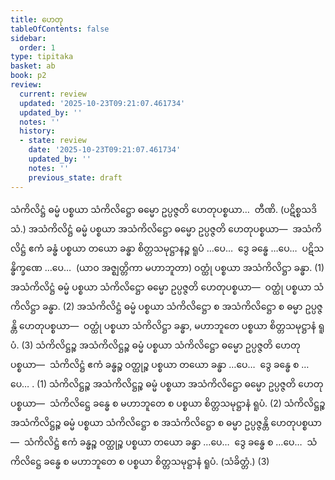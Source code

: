 ```yaml
---
title: ဟေတု
tableOfContents: false
sidebar:
  order: 1
type: tipitaka
basket: ab
book: p2
review:
  current: review
  updated: '2025-10-23T09:21:07.461734'
  updated_by: ''
  notes: ''
  history:
  - state: review
    date: '2025-10-23T09:21:07.461734'
    updated_by: ''
    notes: ''
    previous_state: draft
---
```



<ReviewStatus review={frontmatter.review} showDetails={true} />

<HypothesisAnnotation frontmatter={frontmatter} />

<DynamicBreadcrumb />

<Division number="44" book="p2" e="ch" v="38" p="383">

<Paragraph number="3928" book="p2">
သံကိလိဋ္ဌံ ဓမ္မံ ပစ္စယာ သံကိလိဋ္ဌော ဓမ္မော ဥပ္ပဇ္ဇတိ ဟေတုပစ္စယာ…  တီဏိ. (ပဋိစ္စသဒိသံ.)
</Paragraph>

<Paragraph number="3929" book="p2">
အသံကိလိဋ္ဌံ ဓမ္မံ ပစ္စယာ အသံကိလိဋ္ဌော ဓမ္မော ဥပ္ပဇ္ဇတိ ဟေတုပစ္စယာ—  အသံကိလိဋ္ဌံ ဧကံ ခန္ဓံ ပစ္စယာ တယော ခန္ဓာ စိတ္တသမုဋ္ဌာနဉ္စ ရူပံ …ပေ…  ဒွေ ခန္ဓေ …ပေ…  ပဋိသန္ဓိက္ခဏေ …ပေ…  (ယာဝ အဇ္ဈတ္တိကာ မဟာဘူတာ) ဝတ္ထုံ ပစ္စယာ အသံကိလိဋ္ဌာ ခန္ဓာ. (1)
</Paragraph>

<Paragraph number="3930" book="p2">
အသံကိလိဋ္ဌံ ဓမ္မံ ပစ္စယာ သံကိလိဋ္ဌော ဓမ္မော ဥပ္ပဇ္ဇတိ ဟေတုပစ္စယာ—  ဝတ္ထုံ ပစ္စယာ သံကိလိဋ္ဌာ ခန္ဓာ. (2)
</Paragraph>

<Paragraph number="3931" book="p2">
အသံကိလိဋ္ဌံ ဓမ္မံ ပစ္စယာ သံကိလိဋ္ဌော စ အသံကိလိဋ္ဌော စ ဓမ္မာ ဥပ္ပဇ္ဇန္တိ ဟေတုပစ္စယာ—  ဝတ္ထုံ ပစ္စယာ သံကိလိဋ္ဌာ ခန္ဓာ, မဟာဘူတေ ပစ္စယာ စိတ္တသမုဋ္ဌာနံ ရူပံ. (3)
</Paragraph>

</Division>
<Division number="45" book="p2" e="ch" v="38" p="383">

<Paragraph number="3932" book="p2">
သံကိလိဋ္ဌဉ္စ အသံကိလိဋ္ဌဉ္စ ဓမ္မံ ပစ္စယာ သံကိလိဋ္ဌော ဓမ္မော ဥပ္ပဇ္ဇတိ ဟေတုပစ္စယာ—  သံကိလိဋ္ဌံ ဧကံ ခန္ဓဉ္စ ဝတ္ထုဉ္စ ပစ္စယာ တယော ခန္ဓာ …ပေ…  ဒွေ ခန္ဓေ စ …ပေ… . (1)
</Paragraph>

<Paragraph number="3933" book="p2">
သံကိလိဋ္ဌဉ္စ အသံကိလိဋ္ဌဉ္စ ဓမ္မံ ပစ္စယာ အသံကိလိဋ္ဌော ဓမ္မော ဥပ္ပဇ္ဇတိ ဟေတုပစ္စယာ—  သံကိလိဋ္ဌေ ခန္ဓေ စ မဟာဘူတေ စ ပစ္စယာ စိတ္တသမုဋ္ဌာနံ ရူပံ. (2)
</Paragraph>

<Paragraph number="3934" book="p2">
သံကိလိဋ္ဌဉ္စ အသံကိလိဋ္ဌဉ္စ ဓမ္မံ ပစ္စယာ သံကိလိဋ္ဌော စ အသံကိလိဋ္ဌော စ ဓမ္မာ ဥပ္ပဇ္ဇန္တိ ဟေတုပစ္စယာ—  သံကိလိဋ္ဌံ ဧကံ ခန္ဓဉ္စ ဝတ္ထုဉ္စ ပစ္စယာ တယော ခန္ဓာ …ပေ…  ဒွေ ခန္ဓေ စ …ပေ…  သံကိလိဋ္ဌေ ခန္ဓေ စ မဟာဘူတေ စ ပစ္စယာ စိတ္တသမုဋ္ဌာနံ ရူပံ. (သံခိတ္တံ.) (3)
</Paragraph>
</Division>